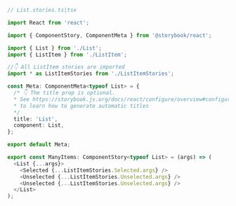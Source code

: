 ```ts
// List.stories.ts|tsx

import React from 'react';

import { ComponentStory, ComponentMeta } from '@storybook/react';

import { List } from './List';
import { ListItem } from './ListItem';

//👇 All ListItem stories are imported
import * as ListItemStories from './ListItemStories';

const Meta: ComponentMeta<typeof List> = {
  /* 👇 The title prop is optional.
  * See https://storybook.js.org/docs/react/configure/overview#configure-story-loading
  * to learn how to generate automatic titles
  */
  title: 'List',
  component: List,
};

export default Meta;

export const ManyItems: ComponentStory<typeof List> = (args) => (
  <List {...args}>
    <Selected {...ListItemStories.Selected.args} />
    <Unselected {...ListItemStories.Unselected.args} />
    <Unselected {...ListItemStories.Unselected.args} />
  </List>
);
```